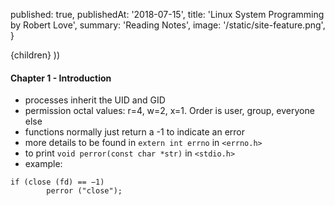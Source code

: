 
  published: true,
  publishedAt: '2018-07-15',
  title: 'Linux System Programming by Robert Love',
  summary: 'Reading Notes',
  image: '/static/site-feature.png',
}

  <BlogPost path={router.pathname} meta={meta}>
    {children}
  </BlogPost>
))

#### Chapter 1 - Introduction

- processes inherit the UID and GID
- permission octal values: r=4, w=2, x=1. Order is user, group, everyone else
- functions normally just return a -1 to indicate an error
- more details to be found in `extern int errno` in `<errno.h>`
- to print `void perror(const char *str)` in `<stdio.h>`
- example:

```
if (close (fd) == −1)
        perror ("close");
```
